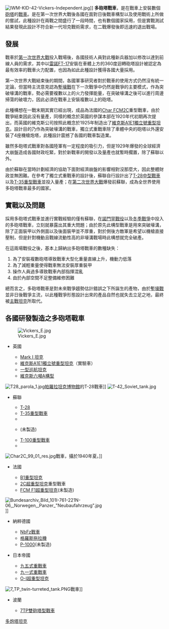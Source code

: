 {{Unreferenced|time=2020-03-08T10:01:14+00:00}}
{{noteTA
|G1=軍事
}}

[[File:IWM-KID-42-Vickers-Independent.jpg|right]]]]
'''多砲塔戰車'''，是在戰車上安裝數個[[砲塔|砲塔]]的[[坦克|戰車]]。是在第一次世界大戰後各國在面對日後戰車構型以及使用戰術上所做的嘗試，此種設計在兩戰之間盛行了一段時間，也有數個國家採用，但是實戰測試結果發現此設計不符合新一代坦克戰術需求，在二戰爆發後即迅速的退出戰場。

==發展==
戰車於[[第一次世界大戰|第一次世界大戰]]投入戰場後，各國技術人員對此種新兵器加以修改以達到前線人員的需求，其中以[[雷諾FT-17|雷諾FT-17]]安裝在車體上方的360度迴轉砲塔設計被認定為最有效率的戰車火力配置，也因為如此此種設計獲得各國大量採用。

第一次世界大戰結束後的期間，各國軍事研究者對於戰車的使用方式仍然沒有統一定論，但當時主流意見認為[[塹壕戰|塹壕戰]]在下一次戰爭中仍然是戰爭的主要模式，作為突破壕溝的戰車，勢必需要複數以上的火力發揮能量，在突破壕溝之後可以進行周邊掃蕩的破壞力，因此必須在戰車上安裝複數以上的砲塔。

此種構想在一戰末期其實已經出現，成品為法國的[[2C超級重戰車|Char FCM2C]]重型戰車，由於戰爭結束因此沒有量產，同樣的概念於英國的參謀本部在1920年代初期再次提出，而英國的維克斯公司按照此概念於1925年制造出了[[維克斯A1E1獨立號重型坦克|維克斯A1E1獨立號重型坦克]]。設計目的乃作為突破壕溝的戰車，獨立式重戰車除了車體中央的砲塔以外還安裝了4座機槍炮塔，此種設計震撼了各國的戰車製造業。

雖然多砲塔式戰車對各國陸軍有一定程度的吸引力，但是1929年爆發的全球經濟大崩盤造成各國財政吃緊，對於新戰車的開發以及量產也就暫時擱置，除了蘇聯以外。

由於蘇聯在當時計劃經濟的協助下面對經濟崩盤的影響相對沒那麼大，因此整體財政並無困難。在參考了獨立式重戰車的設計後，蘇聯自行設計出了[[T-28坦克|T-28中型戰車]]以及[[T-35重型戰車|T-35重型戰車]]並投入量產；在[[第二次世界大戰|第二次世界大戰]]爆發前蘇聯，成為全世界使用多砲塔戰車最多的國家。

==實戰以及問題==
採用多砲塔式戰車並進行實戰經驗的僅有蘇聯，在[[諾門罕戰役|諾門罕戰役]]以及[[冬季戰爭|冬季戰爭]]中投入的多砲塔戰車，立刻就暴露出其重大問題；由於原先此構型戰車是用來突破壕溝，除了正面裝甲以外側面以及後面裝甲並不厚重，對於側後方敵軍是希望以機槍直接壓制，但是針對機動且戰線流動性高的非壕溝戰場時此構想就完全破產。

在這兩場戰役之後，基本上歸納出多砲塔戰車的數種缺失：
#為了安裝複數砲塔導致戰車大型化重量直線上升，機動力低落
#為了減輕重量使得戰車無法安裝厚重裝甲
#操作人員過多導致戰車內部指揮混亂
#由於內部空間不足整備維修困難

總而言之，多砲塔戰車是對未來戰爭趨勢估計錯誤之下所誕生的產物，由於[[塹壕戰|塹壕戰]]並非日後戰爭主流，以此種戰爭形態設計出來的產品自然也就失去立足之地，最終被[[主戰坦克|主戰坦克]]所取代。

==各國研發製造之多砲塔戰車==
[[File:Vickers_E.jpg|right]]
* {{flagicon|British Empire}} 英國
**[[Mark_I_坦克|Mark I 坦克]]
**[[維克斯A1E1獨立號重型坦克|維克斯A1E1獨立號重型坦克]]（實驗車）
**[[一型巡航坦克|一型巡航坦克]]
**[[維克斯六噸坦克|維克斯六噸A構型]]

[[File:T28_parola_1.jpg|right]][[帕羅拉坦克博物館|帕羅拉坦克博物館]]的T-28戰車]]
[[File:T-42_Soviet_tank.jpg|thumb]]
*{{flagicon|Soviet Union}}蘇聯
**[[T-28坦克|T-28]]
**[[T-35重型戰車|T-35重型戰車]]
**{{link-en|SMK重型戰車|SMK tank}}
**{{link-en|T-42重型坦克|T-42 super-heavy tank}}(未製造)
**[[T-100重型戰車|T-100重型戰車]]
**{{link-ru|KV-5|КВ-5}}

[[File:Char2C_99_01_res.jpg|right]]戰車，攝於1940年夏。]]
*{{flagicon|France}}法國
**[[B1重型坦克|B1重型坦克]]
**[[2C超重型坦克|2C超重型坦克]]重型戰車
**[[FCM_F1超重型坦克|FCM F1超重型坦克]](未製造)

[[File:Bundesarchiv_Bild_101I-761-221N-06,_Norwegen,_Panzer_"Neubaufahrzeug".jpg|right]]]]
*{{flagicon|Nazi Germany}}納粹德國
**[[NbFz戰車|NbFz戰車]]
**[[格羅斯拖拉機|格羅斯拖拉機]]
**[[P-1000超级坦克|P-1000]](未製造)


*{{flagicon|Empire of Japan}}日本帝國
**[[九五式重戰車|九五式重戰車]]
**[[九一式重戰車|九一式重戰車]]
**[[O-I超重型坦克|O-I超重型坦克]]
[[File:7_TP_twin-turreted_tank.PNG|right]]戰車]]

*{{flagicon|Second Polish Republic}}波蘭
**[[7TP|7TP雙砲塔型戰車]]


[[Category:多炮塔坦克|多炮塔坦克]]